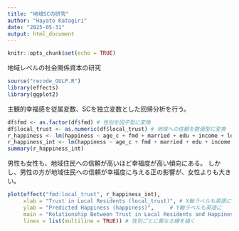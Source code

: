 ```yaml
---
title: "地域SCの研究"
author: "Hayato Katagiri"
date: "2025-05-31"
output: html_document
---
```


```r
knitr::opts_chunk$set(echo = TRUE)
```

地域レベルの社会関係資本の研究
```r
source("recode_GULP.R")
library(effects)
library(ggplot2) 
```

主観的幸福感を従属変数、SCを独立変数とした回帰分析を行う。
```r
df$fmd <- as.factor(df$fmd) # 性別を因子型に変換
df$local_trust <- as.numeric(df$local_trust) # 地域への信頼を数値型に変換
r_happiness <- lm(happiness ~ age_c + fmd + married + edu + income + local_trust + city_type, data = df)
r_happiness_int <- lm(happiness ~ age_c + fmd + married + edu + income + fmd*local_trust + city_type, data = df)
summary(r_happiness_int)
```

男性も女性も、地域住民への信頼が高いほど幸福度が高い傾向にある。
しかし、男性の方が地域住民への信頼が幸福度に与える正の影響が、女性よりも大きい。

```r
plot(effect("fmd:local_trust", r_happiness_int),
     xlab = "Trust in Local Residents (local_trust)", # X軸ラベルも英語に
     ylab = "Predicted Happiness (happiness)",     # Y軸ラベルも英語に
     main = "Relationship Between Trust in Local Residents and Happiness (by Gender)", # タイトルを英語に
     lines = list(multiline = TRUE)) # 性別ごとに異なる線を描く
```

